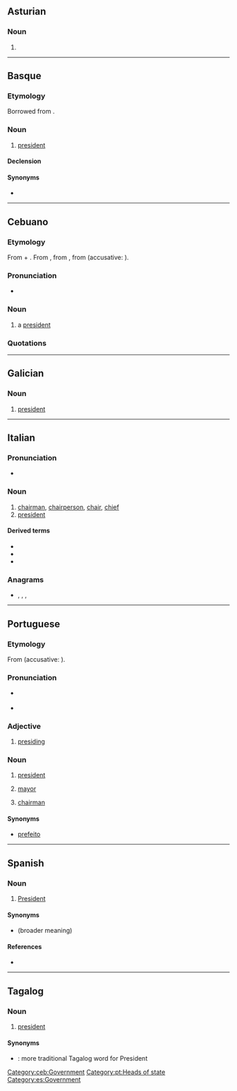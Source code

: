 {{also|présidente}}
==Asturian==

===Noun===
{{ast-noun|mf}}

# {{l|en|president}}

----

==Basque==

===Etymology===
Borrowed from {{bor|eu|es|presidente}}.

===Noun===
{{eu-noun}}

# [[president]]

====Declension====
{{eu-decl-anim noun|ab=1|kb=1}}

====Synonyms====
* {{l|eu|lehendakari}}

----

==Cebuano==

===Etymology===
From {{m|es|president}} + {{m|ceb|-e}}. From {{bor|ceb|en|president}}, from {{der|ceb|fro|president}}, from {{der|ceb|la|praesidēns||presiding over; president, leader}} (accusative: {{m|la|praesidentem}}).

===Pronunciation===
* {{hyphenation|pre|si|den|te|lang=ceb}}

===Noun===
{{head|ceb|noun}}

# a [[president]]

===Quotations===
{{SeeCites}}

[[Category:ceb:Government]]

----

==Galician==

===Noun===
{{gl-noun|m|f=presidenta}}

# [[president]]

----

==Italian==
{{wikipedia|lang=it}}

===Pronunciation===
* {{audio|It-il presidente.ogg|Audio|lang=it}}

===Noun===
{{it-noun|m|g2=f|f=presidentessa}}

# [[chairman]], [[chairperson]], [[chair]], [[chief]]
# [[president]]

====Derived terms====
* {{l|it|presidenza}}
* {{l|it|presidenziale}}
* {{l|it|vicepresidente}}

===Anagrams===
* {{l|it|penderesti}}, {{l|it|perdentesi}}, {{l|it|prendetesi}}, {{l|it|rispedente}}

----

==Portuguese==
{{wikipedia|lang=pt}}

===Etymology===
From {{etyl|la|pt}} {{m|la|praesidēns||presiding over; president, leader}} (accusative: {{m|la|praesidentem}}).

===Pronunciation===
* {{a|Brazil}} {{IPA|/pɾeziˈdẽtʃi/|lang=pt}}
* {{a|PT}} {{IPA|/pɾɨziˈdẽtɨ/|lang=pt}}

===Adjective===
{{pt-adj|president|e|comp=no}}

# [[presiding]]

===Noun===
{{pt-noun|mf|pl=presidentes|f=presidente|f2=presidenta|qual_f2=nonstandard}}

# [[president]]
# {{lb|pt|Portugal}} [[mayor]]
# [[chairman]]

====Synonyms====
* {{sense|mayor|Brazil}} [[prefeito]]

[[Category:pt:Heads of state]]

----

==Spanish==

===Noun===
{{es-noun|mf|f=presidente}}

# [[president|President]]

====Synonyms====
* {{l|es|mandatario}} (broader meaning)

====References====
* {{R:DRAE 2001}}

[[Category:es:Government]]

----

==Tagalog==

===Noun===
{{tl-noun}}

# [[president]]

====Synonyms====
* {{l|tl|pangulo}}: more traditional Tagalog word for President